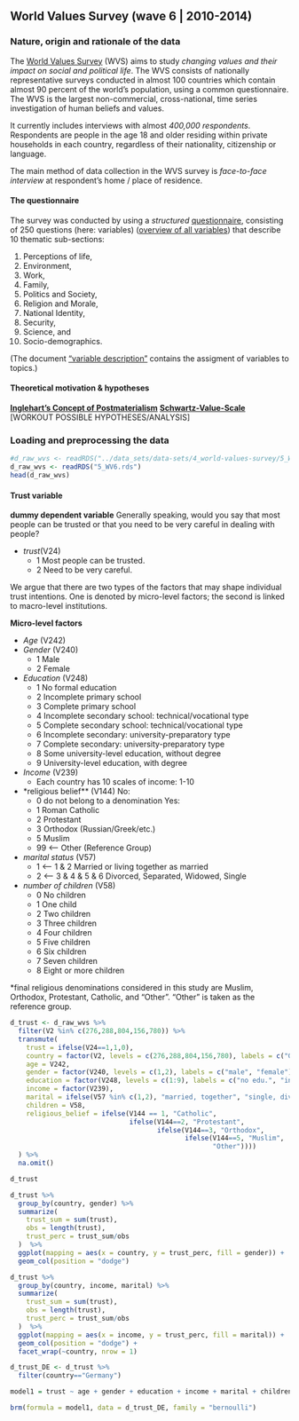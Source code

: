 ## World Values Survey (wave 6 | 2010-2014)

### Nature, origin and rationale of the data

The [World Values Survey](www.worldvaluessurvey.org) (WVS) aims to study *changing values and their impact on social and political life*. The WVS consists of nationally representative surveys conducted in almost 100 countries which contain almost 90 percent of the world's population, using a common questionnaire. The WVS is the largest non-commercial, cross-national, time series investigation of human beliefs and values.

It currently includes interviews with almost *400,000 respondents*. Respondents are people in the age 18 and older residing within private households in each country, regardless of their nationality, citizenship or language.

The main method of data collection in the WVS survey is *face-to-face interview* at respondent's home / place of residence.

#### The questionnaire

The survey was conducted by using a *structured* [questionnaire](../4_WV6_Official_Questionnaire.pdf), consisting of 250 questions (here: variables) ([overview of all variables](../3_WV6_Codebook.pdf)) that describe 10 thematic sub-sections:

1. Perceptions of life,
2. Environment,
3. Work,
4. Family,
5. Politics and Society,
6. Religion and Morale,
7. National Identity,
8. Security,
9. Science, and
10. Socio-demographics.

(The document ["variable description"](../6_variable-description-wvs.csv) contains the assigment of variables to topics.)

#### Theoretical motivation & hypotheses

[**Inglehart's Concept of Postmaterialism**](#postmaterialism-index)
[**Schwartz-Value-Scale**](#value-scale-from-schwartz)
[WORKOUT POSSIBLE HYPOTHESES/ANALYSIS]

### Loading and preprocessing the data

```r
#d_raw_wvs <- readRDS("../data_sets/data-sets/4_world-values-survey/5_WV6.rds")
d_raw_wvs <- readRDS("5_WV6.rds")
head(d_raw_wvs)
```

#### Trust variable

**dummy dependent variable** 
Generally speaking, would you say that most people can be trusted or that you need to be very careful in dealing with people? 

- *trust*(V24)
  + 1 Most people can be trusted.
  + 2 Need to be very careful.

We argue that there are two types of the factors that may shape individual trust intentions. One is denoted by micro-level
factors; the second is linked to macro-level institutions.

**Micro-level factors**

- *Age* (V242) 
- *Gender* (V240)
  + 1 Male
  + 2 Female
- *Education* (V248) 
  + 1 No formal education
  + 2 Incomplete primary school
  + 3 Complete primary school
  + 4 Incomplete secondary school: technical/vocational type
  + 5 Complete secondary school: technical/vocational type
  + 6 Incomplete secondary: university-preparatory type
  + 7 Complete secondary: university-preparatory type
  + 8 Some university-level education, without degree
  + 9 University-level education, with degree
- *Income* (V239)
  + Each country has 10 scales of income: 1-10
- *religious belief** (V144)
No: 
  + 0 do not belong to a denomination 
Yes: 
  + 1 Roman Catholic 
  + 2 Protestant 
  + 3 Orthodox (Russian/Greek/etc.) 
  + 5 Muslim 
  + 99 <-- Other (Reference Group)
- *marital status* (V57) 
  + 1 <-- 1 & 2 Married or living together as married
  + 2 <-- 3 & 4 & 5 & 6 Divorced, Separated, Widowed, Single
- *number of children* (V58)
  + 0 No children
  + 1 One child
  + 2 Two children
  + 3 Three children
  + 4 Four children
  + 5 Five children
  + 6 Six children
  + 7 Seven children
  + 8 Eight or more children

*final religious denominations considered in this study are Muslim, Orthodox, Protestant, Catholic, and "Other". "Other" is taken as the reference group.

```r
d_trust <- d_raw_wvs %>% 
  filter(V2 %in% c(276,288,804,156,780)) %>% 
  transmute(
    trust = ifelse(V24==1,1,0),            
    country = factor(V2, levels = c(276,288,804,156,780), labels = c("Germany","Ghana","Ukraine", "China", "Trinidad")),
    age = V242,
    gender = factor(V240, levels = c(1,2), labels = c("male", "female")),
    education = factor(V248, levels = c(1:9), labels = c("no edu.", "incompl. prim. school", "compl. prim. school", "incompl. sec. school-tec", "compl. sec. school-tec", "incompl. sec. school-univ", "compl. sec. school-univ", "univ. without degree", "univ. with degree")),
    income = factor(V239),
    marital = ifelse(V57 %in% c(1,2), "married, together", "single, divorced"),
    children = V58,
    religious_belief = ifelse(V144 == 1, "Catholic",
                              ifelse(V144==2, "Protestant",
                                     ifelse(V144==3, "Orthodox",
                                            ifelse(V144==5, "Muslim",
                                                   "Other"))))
  ) %>% 
  na.omit()

d_trust
```
```r
d_trust %>% 
  group_by(country, gender) %>% 
  summarize(
    trust_sum = sum(trust),
    obs = length(trust),
    trust_perc = trust_sum/obs
  )  %>% 
  ggplot(mapping = aes(x = country, y = trust_perc, fill = gender)) +
  geom_col(position = "dodge") 
```
```r
d_trust %>% 
  group_by(country, income, marital) %>% 
  summarize(
    trust_sum = sum(trust),
    obs = length(trust),
    trust_perc = trust_sum/obs
  )  %>% 
  ggplot(mapping = aes(x = income, y = trust_perc, fill = marital)) +
  geom_col(position = "dodge") +
  facet_wrap(~country, nrow = 1)
```


```r
d_trust_DE <- d_trust %>% 
  filter(country=="Germany")
```


```r
model1 = trust ~ age + gender + education + income + marital + children

brm(formula = model1, data = d_trust_DE, family = "bernoulli")
```




